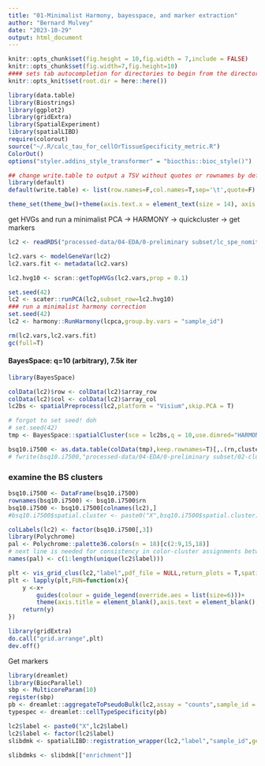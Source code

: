 ```yaml
---
title: "01-Minimalist Harmony, bayesspace, and marker extraction"
author: "Bernard Mulvey"
date: "2023-10-29"
output: html_document
---
```


```r
knitr::opts_chunk$set(fig.height = 10,fig.width = 7,include = FALSE)
knitr::opts_chunk$set(fig.width=7,fig.height=10)
#### sets tab autocompletion for directories to begin from the directory containing the .Rproj session, instead of the script's directory if different
knitr::opts_knit$set(root.dir = here::here())

library(data.table)
library(Biostrings)
library(ggplot2)
library(gridExtra)
library(SpatialExperiment)
library(spatialLIBD)
require(colorout)
source("~/.R/calc_tau_for_cellOrTissueSpecificity_metric.R")
ColorOut()
options("styler.addins_style_transformer" = "biocthis::bioc_style()")

## change write.table to output a TSV without quotes or rownames by default
library(default)
default(write.table) <- list(row.names=F,col.names=T,sep='\t',quote=F)

theme_set(theme_bw()+theme(axis.text.x = element_text(size = 14), axis.title.x = element_text(size = 16), axis.text.y = element_text(size = 14), axis.title.y = element_text(size =16), plot.title = element_text(size = 20,hjust=0.5), strip.text = element_text(size=18), legend.text = element_text(size=10), legend.title = element_text(size=11,hjust=0.5)))
```


get HVGs and run a minimalist PCA -> HARMONY -> quickcluster -> get markers
```r
lc2 <- readRDS("processed-data/04-EDA/0-preliminary subset/lc_spe_nomitofilt_200umi-130gene_nonLCsampsdropped_102923.RDS")

lc2.vars <- modelGeneVar(lc2)
lc2.vars.fit <- metadata(lc2.vars)

lc2.hvg10 <- scran::getTopHVGs(lc2.vars,prop = 0.1)

set.seed(42)
lc2 <- scater::runPCA(lc2,subset_row=lc2.hvg10)
### run a minimalist harmony correction
set.seed(42)
lc2 <- harmony::RunHarmony(lcpca,group.by.vars = "sample_id")

rm(lc2.vars,lc2.vars.fit)
gc(full=T)
```

#### BayesSpace: q=10 (arbitrary), 7.5k iter
```r
library(BayesSpace)

colData(lc2)$row <- colData(lc2)$array_row
colData(lc2)$col <- colData(lc2)$array_col
lc2bs <- spatialPreprocess(lc2,platform = "Visium",skip.PCA = T)

# forgot to set seed! doh
# set.seed(42)
tmp <- BayesSpace::spatialCluster(sce = lc2bs,q = 10,use.dimred="HARMONY",d = 50,platform = "Visium",nrep = 7500,init.method = "mclust")

bsq10.i7500 <- as.data.table(colData(tmp),keep.rownames=T)[,.(rn,cluster.init,spatial.cluster)]
# fwrite(bsq10.i7500,"processed-data/04-EDA/0-preliminary subset/02-clustering and markers/01-hvg10_harmony_BS_k10_7500iter.txt",sep='\t',quote=F)
```

### examine the BS clusters
```r
bsq10.i7500 <- DataFrame(bsq10.i7500)
rownames(bsq10.i7500) <- bsq10.i7500$rn
bsq10.i7500 <- bsq10.i7500[colnames(lc2),]
#bsq10.i7500$spatial.cluster <- paste0("X",bsq10.i7500$spatial.cluster)

colLabels(lc2) <- factor(bsq10.i7500[,3])
library(Polychrome)
pal <- Polychrome::palette36.colors(n = 18)[c(2:9,15,18)]
# next line is needed for consistency in color-cluster assignments between libdspatial and the generated legend below
names(pal) <- c(1:length(unique(lc2$label)))

plt <- vis_grid_clus(lc2,"label",pdf_file = NULL,return_plots = T,spatial=F,point_size = 2,auto_crop = T,sort_clust = F,colors = pal)
plt <- lapply(plt,FUN=function(x){
    y <-x+
        guides(colour = guide_legend(override.aes = list(size=6)))+
        theme(axis.title = element_blank(),axis.text = element_blank(),legend.title = element_text(size=16),legend.text=element_text(size=15),plot.title = element_text(size=14,hjust=0.5),strip.text=element_text(size=11),plot.subtitle = element_text(size=11))
    return(y)
})

library(gridExtra)
do.call("grid.arrange",plt)
dev.off()
```

Get markers
```r
library(dreamlet)
library(BiocParallel)
sbp <- MulticoreParam(10)
register(sbp)
pb <- dreamlet::aggregateToPseudoBulk(lc2,assay = "counts",sample_id = "sample_id",cluster_id = "label",BPPARAM = sbp)
typespec <- dreamlet::cellTypeSpecificity(pb)

lc2$label <- paste0("X",lc2$label)
lc2$label <- factor(lc2$label)
slibdmk <- spatialLIBD::registration_wrapper(lc2,"label","sample_id",gene_ensembl = "gene_id",gene_name = "gene_name",min_ncells = 8)

slibdmks <- slibdmk[["enrichment"]]
```
